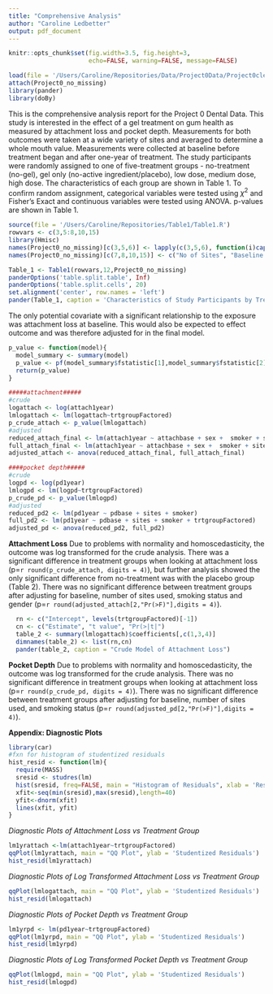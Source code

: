 ```yaml
---
title: "Comprehensive Analysis"
author: "Caroline Ledbetter"
output: pdf_document
---
```


```r
knitr::opts_chunk$set(fig.width=3.5, fig.height=3, 
                      echo=FALSE, warning=FALSE, message=FALSE)
```

```r
load(file = '/Users/Caroline/Repositories/Data/Project0Data/Project0cleandatanomissing.rda')
attach(Project0_no_missing)
library(pander)
library(doBy)
```
This is the comprehensive analysis report for the Project 0 Dental Data. This study is interested in the effect of a gel treatment on gum health as measured by attachment loss and pocket depth. Measurements for both outcomes were taken at a wide variety of sites and averaged to determine a whole mouth value. Measurements were collected at baseline before treatment began and after one-year of treatment. The study participants were randomly assigned to one of five-treatment groups -  no-treatment (no-gel), gel only (no-active ingredient/placebo), low dose, medium dose, high dose. The characteristics of each group are shown in Table 1. To confirm random assignment, categorical variables were tested using $\chi ^2$ and Fisher's Exact and continuous variables were tested using ANOVA. p-values are shown in Table 1. 
```r
source(file = '/Users/Caroline/Repositories/Table1/Table1.R')
rowvars <- c(3,5:8,10,15)
library(Hmisc)
names(Project0_no_missing)[c(3,5,6)] <- lapply(c(3,5,6), function(i)capitalize(names(Project0_no_missing)[i]))
names(Project0_no_missing)[c(7,8,10,15)] <- c("No of Sites", "Baseline Attachment", "Baseline Pocket Depth", "Race")

Table_1 <- Table1(rowvars,12,Project0_no_missing)
panderOptions('table.split.table', Inf)
panderOptions('table.split.cells', 20)
set.alignment('center', row.names = 'left')
pander(Table_1, caption = 'Characteristics of Study Participants by Treamtment Group')
```

The only potential covariate with a significant relationship to the exposure was attachment loss at baseline. This would also be expected to effect outcome and was therefore adjusted for in the final model.

```r
p_value <- function(model){
  model_summary <- summary(model)
  p_value <- pf(model_summary$fstatistic[1],model_summary$fstatistic[2],model_summary$fstatistic[3])
  return(p_value)
}
```

```r
#####attachment#####
#crude
logattach <- log(attach1year)
lmlogattach <- lm(logattach~trtgroupFactored)
p_crude_attach <- p_value(lmlogattach)
#adjusted 
reduced_attach_final <- lm(attach1year ~ attachbase + sex +  smoker + sites)
full_attach_final <- lm(attach1year ~ attachbase + sex +  smoker + sites + trtgroupFactored)
adjusted_attach <- anova(reduced_attach_final, full_attach_final)

####pocket depth#####
#crude
logpd <- log(pd1year)
lmlogpd <- lm(logpd~trtgroupFactored)
p_crude_pd <- p_value(lmlogpd)
#adjusted
reduced_pd2 <- lm(pd1year ~ pdbase + sites + smoker)
full_pd2 <- lm(pd1year ~ pdbase + sites + smoker + trtgroupFactored) 
adjusted_pd <- anova(reduced_pd2, full_pd2)

```
__Attachment Loss__ \newline
Due to problems with normality and homoscedasticity, the outcome was log transformed for the crude analysis. There was a significant difference in treatment groups when looking at attachment loss (p=`r round(p_crude_attach, digits = 4)`), but further analysis showed the only significant difference from no-treatment was with the placebo group (Table 2). There was no significant difference between treatment groups after adjusting for baseline, number of sites used, smoking status and gender (p=`r round(adjusted_attach[2,"Pr(>F)"],digits = 4)`).
\newpage
```r
  rn <- c("Intercept", levels(trtgroupFactored)[-1])
  cn <- c("Estimate", "t value", "Pr(>|t|")
  table_2 <- summary(lmlogattach)$coefficients[,c(1,3,4)]
  dimnames(table_2) <- list(rn,cn)
  pander(table_2, caption = "Crude Model of Attachment Loss")
```

__Pocket Depth__\newline
Due to problems with normality and homoscedasticity, the outcome was log transformed for the crude analysis. There was no significant difference in treatment groups when looking at attachment loss (p=`r round(p_crude_pd, digits = 4)`). There was no significant difference between treatment groups after adjusting for baseline, number of sites used, and smoking status (p=`r round(adjusted_pd[2,"Pr(>F)"],digits = 4)`).

__Appendix: Diagnostic Plots__\newline
```r
library(car)
#fxn for histogram of studentized residuals
hist_resid <- function(lm){
  require(MASS)
  sresid <- studres(lm) 
  hist(sresid, freq=FALSE, main = "Histogram of Residuals", xlab = 'Residuals')
  xfit<-seq(min(sresid),max(sresid),length=40) 
  yfit<-dnorm(xfit) 
  lines(xfit, yfit)
}
```

$\textit{Diagnostic Plots of Attachment Loss vs Treatment Group}$\newline
\newline
```r
lm1yrattach <-lm(attach1year~trtgroupFactored)
qqPlot(lm1yrattach, main = "QQ Plot", ylab = 'Studentized Residuals')
hist_resid(lm1yrattach)
```

$\textit{Diagnostic Plots of Log Transformed Attachment Loss vs Treatment Group}$\newline
\newline
```r
qqPlot(lmlogattach, main = "QQ Plot", ylab = 'Studentized Residuals') 
hist_resid(lmlogattach)
```

$\textit{Diagnostic Plots of Pocket Depth vs Treatment Group}$\newline
\newline
```r
lm1yrpd <- lm(pd1year~trtgroupFactored)
qqPlot(lm1yrpd, main = "QQ Plot", ylab = 'Studentized Residuals')
hist_resid(lm1yrpd)
```

$\textit{Diagnostic Plots of Log Transformed Pocket Depth vs Treatment Group}$\newline
\newline
```r
qqPlot(lmlogpd, main = "QQ Plot", ylab = 'Studentized Residuals') 
hist_resid(lmlogpd)
```